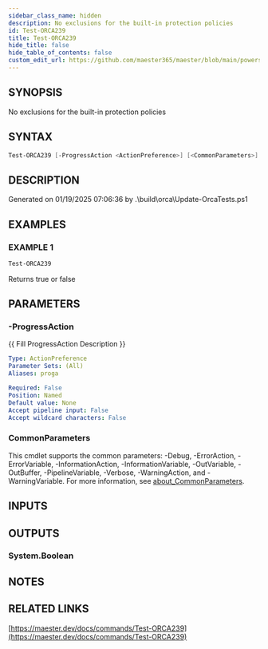 ```yaml
---
sidebar_class_name: hidden
description: No exclusions for the built-in protection policies
id: Test-ORCA239
title: Test-ORCA239
hide_title: false
hide_table_of_contents: false
custom_edit_url: https://github.com/maester365/maester/blob/main/powershell/public/Test-ORCA239.ps1
---
```


## SYNOPSIS

No exclusions for the built-in protection policies

## SYNTAX

```powershell
Test-ORCA239 [-ProgressAction <ActionPreference>] [<CommonParameters>]
```

## DESCRIPTION

Generated on 01/19/2025 07:06:36 by .\build\orca\Update-OrcaTests.ps1

## EXAMPLES

### EXAMPLE 1

```powershell
Test-ORCA239
```

Returns true or false

## PARAMETERS

### -ProgressAction

\{\{ Fill ProgressAction Description \}\}

```yaml
Type: ActionPreference
Parameter Sets: (All)
Aliases: proga

Required: False
Position: Named
Default value: None
Accept pipeline input: False
Accept wildcard characters: False
```

### CommonParameters

This cmdlet supports the common parameters: -Debug, -ErrorAction, -ErrorVariable, -InformationAction, -InformationVariable, -OutVariable, -OutBuffer, -PipelineVariable, -Verbose, -WarningAction, and -WarningVariable. For more information, see [about_CommonParameters](http://go.microsoft.com/fwlink/?LinkID=113216).

## INPUTS

## OUTPUTS

### System.Boolean

## NOTES

## RELATED LINKS

[https://maester.dev/docs/commands/Test-ORCA239](https://maester.dev/docs/commands/Test-ORCA239)
